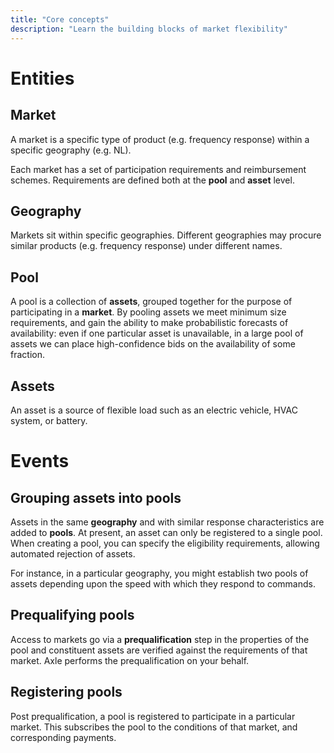 ```yaml
---
title: "Core concepts"
description: "Learn the building blocks of market flexibility"
---
```


# Entities
## Market
A market is a specific type of product (e.g. frequency response) within a specific geography (e.g. NL).

Each market has a set of participation requirements and reimbursement schemes. Requirements are defined both at the **pool** and **asset** level.

## Geography
Markets sit within specific geographies. Different geographies may procure similar products (e.g. frequency response) under different names.

## Pool
A pool is a collection of **assets**, grouped together for the purpose of participating in a **market**. By pooling assets we meet 
minimum size requirements, and gain the ability to make probabilistic forecasts of availability: even if one particular asset is unavailable, in a 
large pool of assets we can place high-confidence bids on the availability of some fraction.

## Assets
An asset is a source of flexible load such as an electric vehicle, HVAC system, or battery.

# Events
## Grouping assets into pools
Assets in the same **geography** and with similar response characteristics are added to **pools**. At present, an asset can only
be registered to a single pool. When creating a pool, you can specify the eligibility requirements, allowing automated rejection of assets.

For instance, in a particular geography, you might establish two pools of assets depending upon the speed with which they respond 
to commands. 

## Prequalifying pools
Access to markets go via a **prequalification** step in the properties of the pool and constituent assets are verified against the requirements of 
that market. Axle performs the prequalification on your behalf.

## Registering pools
Post prequalification, a pool is registered to participate in a particular market. This subscribes the pool to the conditions of that 
market, and corresponding payments.




